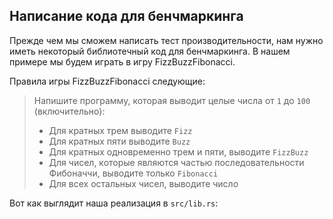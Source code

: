 
## Написание кода для бенчмаркинга

Прежде чем мы сможем написать тест производительности, нам нужно иметь некоторый библиотечный код для бенчмаркинга.
В нашем примере мы будем играть в игру FizzBuzzFibonacci.

Правила игры FizzBuzzFibonacci следующие:

> Напишите программу, которая выводит целые числа от `1` до `100` (включительно):
> - Для кратных трем выводите `Fizz`
> - Для кратных пяти выводите `Buzz`
> - Для кратных одновременно трем и пяти, выводите `FizzBuzz`
> - Для чисел, которые являются частью последовательности Фибоначчи, выводите только `Fibonacci`
> - Для всех остальных чисел, выводите число

Вот как выглядит наша реализация в `src/lib.rs`:

<LibRs />